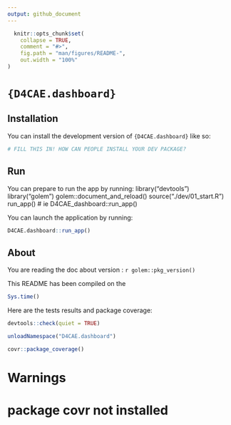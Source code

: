 ```yaml
---
output: github_document
---
```


<!-- README.md is generated from README.Rmd. Please edit that file -->

```r
  knitr::opts_chunk$set(
    collapse = TRUE,
    comment = "#>",
    fig.path = "man/figures/README-",
    out.width = "100%"
)
```

# `{D4CAE.dashboard}`

<!-- badges: start -->
<!-- badges: end -->

## Installation

You can install the development version of `{D4CAE.dashboard}` like so:

```r
# FILL THIS IN! HOW CAN PEOPLE INSTALL YOUR DEV PACKAGE?
```

## Run

You can prepare to run the app by running: 
library("devtools")
library("golem")
golem::document_and_reload() 
source("./dev/01_start.R") 
run_app()  # ie D4CAE_dashboard::run_app()


You can launch the application by running:

```r
D4CAE.dashboard::run_app()
```

## About

You are reading the doc about version : `r golem::pkg_version()`

This README has been compiled on the

```r
Sys.time()
```

Here are the tests results and package coverage:

```r
devtools::check(quiet = TRUE)
```

```r
unloadNamespace("D4CAE.dashboard")
```

```r
covr::package_coverage()
```

# Warnings
# package covr not installed 
